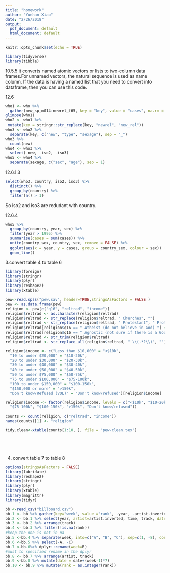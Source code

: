 ```yaml
---
title: "homework"
author: "Yuehan Xiao"
date: "2/26/2018"
output:
  pdf_document: default
  html_document: default
---
```


```r
knitr::opts_chunk$set(echo = TRUE)
```

```r
library(tidyverse)
library(tibble)
```

10.5.5
it converts named atomic vectors or lists to two-column data frames.For unnamed vectors, the natural sequence is used as name column. 
If the data is having a named list that you need to convert into dataframe, then you can use this code. 

12.6
```r
who1 <- who %>%
  gather(new_sp_m014:newrel_f65, key = "key", value = "cases", na.rm = TRUE)
glimpse(who1)
who2 <- who1 %>%
 mutate(key = stringr::str_replace(key, "newrel", "new_rel"))
who3 <- who2 %>%
  separate(key, c("new", "type", "sexage"), sep = "_")
who3 %>%
  count(new)
who4 <- who3 %>%
  select(-new, -iso2, -iso3)
who5 <- who4 %>%
  separate(sexage, c("sex", "age"), sep = 1)
```

12.6.1.3
```r
select(who3, country, iso2, iso3) %>%
  distinct() %>%
  group_by(country) %>%
  filter(n() > 1)
```
So iso2 and iso3 are redudant with country. 

12.6.4
```r
who5 %>%
  group_by(country, year, sex) %>%
  filter(year > 1995) %>%
  summarise(cases = sum(cases)) %>%
  unite(country_sex, country, sex, remove = FALSE) %>%
  ggplot(aes(x = year, y = cases, group = country_sex, colour = sex)) +
  geom_line()
```

3.convert table 4 to table 6
```r
library(foreign)
library(stringr)
library(plyr)
library(reshape2)
library(xtable)

pew<-read.spss("pew.sav", header=TRUE,stringsAsFactors = FALSE )
pew <- as.data.frame(pew)
religion <- pew[c("q16", "reltrad", "income")]
religion$reltrad <- as.character(religion$reltrad)
religion$reltrad <- str_replace(religion$reltrad, " Churches", "")
religion$reltrad <- str_replace(religion$reltrad, " Protestant", " Prot")
religion$reltrad[religion$q16 == " Atheist (do not believe in God) "] <- "Atheist"
religion$reltrad[religion$q16 == " Agnostic (not sure if there is a God) "] <- "Agnostic"
religion$reltrad <- str_trim(religion$reltrad)
religion$reltrad <- str_replace_all(religion$reltrad, " \\(.*?\\)", "")

religion$income <- c("Less than $10,000" = "<$10k", 
  "10 to under $20,000" = "$10-20k", 
  "20 to under $30,000" = "$20-30k", 
  "30 to under $40,000" = "$30-40k", 
  "40 to under $50,000" = "$40-50k", 
  "50 to under $75,000" = "$50-75k",
  "75 to under $100,000" = "$75-100k", 
  "100 to under $150,000" = "$100-150k", 
  "$150,000 or more" = ">150k", 
  "Don't know/Refused (VOL)" = "Don't know/refused")[religion$income]

religion$income <- factor(religion$income, levels = c("<$10k", "$10-20k", "$20-30k", "$30-40k", "$40-50k", "$50-75k", 
  "$75-100k", "$100-150k", ">150k", "Don't know/refused"))

counts <- count(religion, c("reltrad", "income"))
names(counts)[1] <- "religion"

tidy.clean<-xtable(counts[1:10, ], file = "pew-clean.tex")



  
```
4. convert table 7 to table 8
```r
options(stringsAsFactors = FALSE)
library(lubridate)
library(reshape2)
library(stringr)
library(plyr)
library(xtable)
library(magrittr)
library(tidyr)

bb <-read_csv("billboard.csv")
bb.1 <- bb %>% gather(key="week", value ="rank", -year, -artist.inverted, -track, -time, -genre, -date.entered, -date.peaked)
bb.2 <- bb.1 %>% select(year, artist=artist.inverted, time, track, date=date.entered, week, rank)
bb.3 <- bb.2 %>% arrange(track)
bb.4 <- bb.3 %>% filter(!is.na(rank))
#keep the one is not in na
bb.5 <-bb.4 %>% separate(week, into=c("A", "B", "C"), sep=c(1, -8), convert=TRUE)
bb.6 <-bb.5 %>% select(-A, -C)
bb.7 <-bb.6%>% dplyr::rename(week=B)
#must to specified rename in the dplyr
bb.8 <- bb.7 %>% arrange(artist, track)
bb.9 <-bb.8 %>% mutate(date = date+(week-1)*7)
bb.10 <- bb.9 %>% mutate(rank = as.integer(rank))
```
